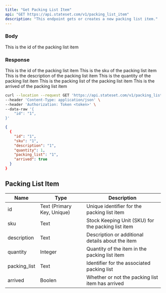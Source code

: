 ```yaml
---
title: "Get Packing List Item"
api: "GET https://api.stateset.com/v1/packing_list_item"
description: "This endpoint gets or creates a new packing list item."
---
```


### Body

<ParamField body="id" type="string">
  This is the id of the packing list item
</ParamField>

### Response

<ResponseField name="id" type="string">
  This is the id of the packing list item
</ResponseField>

<ResponseField name="sku" type="string">
  This is the sku of the packing list item
</ResponseField>

<ResponseField name="description" type="string">
  This is the description of the packing list item
</ResponseField>

<ResponseField name="quantity" type="integer">
  This is the quantity of the packing list item
</ResponseField>

<ResponseField name="packing_list" type="string">
  This is the packing list of the packing list item
</ResponseField>

<ResponseField name="arrived" type="boolean">
  This is the arrived of the packing list item
</ResponseField>


<RequestExample>

```bash cURL
curl --location --request GET 'https://api.stateset.com/v1/packing_list_item' \
--header 'Content-Type: application/json' \
--header 'Authorization: Token <token>' \
--data-raw '{
    "id": "1",
}'
```

</RequestExample>

<ResponseExample>

```json Response
{
  {
    "id": "1",
    "sku": "1",
    "description": "1",
    "quantity": 1,
    "packing_list": "1",
    "arrived": true
  }
}
```

</ResponseExample>

## Packing List Item

| Name          | Type                       | Description                                        |
| ------------- | -------------------------- | -------------------------------------------------- |
| id            | Text (Primary Key, Unique) | Unique identifier for the packing list item        |
| sku           | Text                       | Stock Keeping Unit (SKU) for the packing list item |
| description   | Text                       | Description or additional details about the item   |
| quantity      | Integer                    | Quantity of the item in the packing list item      |
| packing\_list | Text                       | Identifier for the associated packing list         |
| arrived       | Boolen                     | Whether or not the packing list item has arrived   |